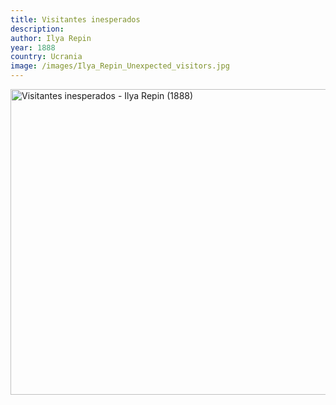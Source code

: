 ```yaml
---
title: Visitantes inesperados
description:
author: Ilya Repin
year: 1888
country: Ucrania
image: /images/Ilya_Repin_Unexpected_visitors.jpg
---
```


<Image className="w-full" width="1080" height="489" src="/images/Ilya_Repin_Unexpected_visitors.jpg"
       alt="Visitantes inesperados - Ilya Repin (1888)"
       caption="Visitantes inesperados - Ilya Repin (1888)"/>
